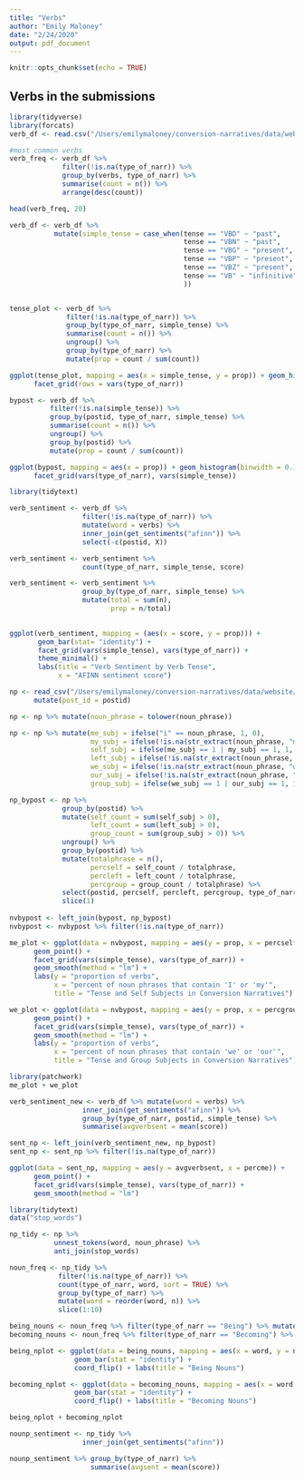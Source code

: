 ```yaml
---
title: "Verbs"
author: "Emily Maloney"
date: "2/24/2020"
output: pdf_document
---
```


```r
knitr::opts_chunk$set(echo = TRUE)
```

## Verbs in the submissions

```r
library(tidyverse)
library(forcats)
verb_df <- read.csv("/Users/emilymaloney/conversion-narratives/data/website/verbs_in_website.csv")

#most common verbs
verb_freq <- verb_df %>% 
             filter(!is.na(type_of_narr)) %>% 
             group_by(verbs, type_of_narr) %>% 
             summarise(count = n()) %>% 
             arrange(desc(count))

head(verb_freq, 20)
```

```r
verb_df <- verb_df %>% 
           mutate(simple_tense = case_when(tense == "VBD" ~ "past",
                                           tense == "VBN" ~ "past",
                                           tense == "VBG" ~ "present",
                                           tense == "VBP" ~ "present",
                                           tense == "VBZ" ~ "present",
                                           tense == "VB" ~ "infinitive"
                                           ))


tense_plot <- verb_df %>% 
              filter(!is.na(type_of_narr)) %>% 
              group_by(type_of_narr, simple_tense) %>% 
              summarise(count = n()) %>% 
              ungroup() %>% 
              group_by(type_of_narr) %>% 
              mutate(prop = count / sum(count))

ggplot(tense_plot, mapping = aes(x = simple_tense, y = prop)) + geom_histogram(stat = "identity") +
      facet_grid(rows = vars(type_of_narr))
```

```r
bypost <- verb_df %>% 
          filter(!is.na(simple_tense)) %>% 
          group_by(postid, type_of_narr, simple_tense) %>% 
          summarise(count = n()) %>% 
          ungroup() %>% 
          group_by(postid) %>% 
          mutate(prop = count / sum(count))

ggplot(bypost, mapping = aes(x = prop)) + geom_histogram(binwidth = 0.10) +
      facet_grid(vars(type_of_narr), vars(simple_tense))
```

```r
library(tidytext)

verb_sentiment <- verb_df %>% 
                  filter(!is.na(type_of_narr)) %>% 
                  mutate(word = verbs) %>% 
                  inner_join(get_sentiments("afinn")) %>% 
                  select(-c(postid, X))

verb_sentiment <- verb_sentiment %>% 
                  count(type_of_narr, simple_tense, score) 

verb_sentiment <- verb_sentiment %>% 
                  group_by(type_of_narr, simple_tense) %>% 
                  mutate(total = sum(n),
                         prop = n/total)
                  

ggplot(verb_sentiment, mapping = (aes(x = score, y = prop))) + 
       geom_bar(stat= "identity") + 
       facet_grid(vars(simple_tense), vars(type_of_narr)) + 
       theme_minimal() + 
       labs(title = "Verb Sentiment by Verb Tense",
            x = "AFINN sentiment score")
```

```r
np <- read_csv("/Users/emilymaloney/conversion-narratives/data/website/web_nphrases.csv") %>% 
      mutate(post_id = postid)

np <- np %>% mutate(noun_phrase = tolower(noun_phrase))

np <- np %>% mutate(me_subj = ifelse("i" == noun_phrase, 1, 0),
                    my_subj = ifelse(!is.na(str_extract(noun_phrase, "my")), 1, 0),
                    self_subj = ifelse(me_subj == 1 | my_subj == 1, 1, 0),
                    left_subj = ifelse(!is.na(str_extract(noun_phrase, "left")), 1, 0),
                    we_subj = ifelse(!is.na(str_extract(noun_phrase, "we")), 1, 0),
                    our_subj = ifelse(!is.na(str_extract(noun_phrase, "our")), 1, 0),
                    group_subj = ifelse(we_subj == 1 | our_subj == 1, 1, 0))

np_bypost <- np %>% 
             group_by(postid) %>% 
             mutate(self_count = sum(self_subj > 0),
                    left_count = sum(left_subj > 0),
                    group_count = sum(group_subj > 0)) %>% 
             ungroup() %>%
             group_by(postid) %>% 
             mutate(totalphrase = n(),
                    percself = self_count / totalphrase,
                    percleft = left_count / totalphrase,
                    percgroup = group_count / totalphrase) %>% 
             select(postid, percself, percleft, percgroup, type_of_narr) %>% 
             slice(1)
            
nvbypost <- left_join(bypost, np_bypost)
nvbypost <- nvbypost %>% filter(!is.na(type_of_narr))

me_plot <- ggplot(data = nvbypost, mapping = aes(y = prop, x = percself)) + 
      geom_point() + 
      facet_grid(vars(simple_tense), vars(type_of_narr)) + 
      geom_smooth(method = "lm") + 
      labs(y = "proportion of verbs",
           x = "percent of noun phrases that contain 'I' or 'my'",
           title = "Tense and Self Subjects in Conversion Narratives")

we_plot <- ggplot(data = nvbypost, mapping = aes(y = prop, x = percgroup)) + 
      geom_point() + 
      facet_grid(vars(simple_tense), vars(type_of_narr)) + 
      geom_smooth(method = "lm") + 
      labs(y = "proportion of verbs",
           x = "percent of noun phrases that contain 'we' or 'our'",
           title = "Tense and Group Subjects in Conversion Narratives")

library(patchwork)
me_plot + we_plot
```

```r

verb_sentiment_new <- verb_df %>% mutate(word = verbs) %>% 
                  inner_join(get_sentiments("afinn")) %>% 
                  group_by(type_of_narr, postid, simple_tense) %>% 
                  summarise(avgverbsent = mean(score))

sent_np <- left_join(verb_sentiment_new, np_bypost)
sent_np <- sent_np %>% filter(!is.na(type_of_narr))

ggplot(data = sent_np, mapping = aes(y = avgverbsent, x = percme)) + 
      geom_point() + 
      facet_grid(vars(simple_tense), vars(type_of_narr)) +
      geom_smooth(method = "lm")
```

```r
library(tidytext)
data("stop_words")

np_tidy <- np %>% 
           unnest_tokens(word, noun_phrase) %>% 
           anti_join(stop_words)

noun_freq <- np_tidy %>%
            filter(!is.na(type_of_narr)) %>% 
            count(type_of_narr, word, sort = TRUE) %>%
            group_by(type_of_narr) %>% 
            mutate(word = reorder(word, n)) %>% 
            slice(1:10)

being_nouns <- noun_freq %>% filter(type_of_narr == "Being") %>% mutate(word = reorder(word, n))
becoming_nouns <- noun_freq %>% filter(type_of_narr == "Becoming") %>% mutate(word = reorder(word, n))

being_nplot <- ggplot(data = being_nouns, mapping = aes(x = word, y = n)) +
                geom_bar(stat = "identity") +
                coord_flip() + labs(title = "Being Nouns")

becoming_nplot <- ggplot(data = becoming_nouns, mapping = aes(x = word, y = n)) +
                geom_bar(stat = "identity") +
                coord_flip() + labs(title = "Becoming Nouns")

being_nplot + becoming_nplot
```

```r
nounp_sentiment <- np_tidy %>% 
                  inner_join(get_sentiments("afinn"))

nounp_sentiment %>% group_by(type_of_narr) %>% 
                    summarise(avgsent = mean(score))
```

